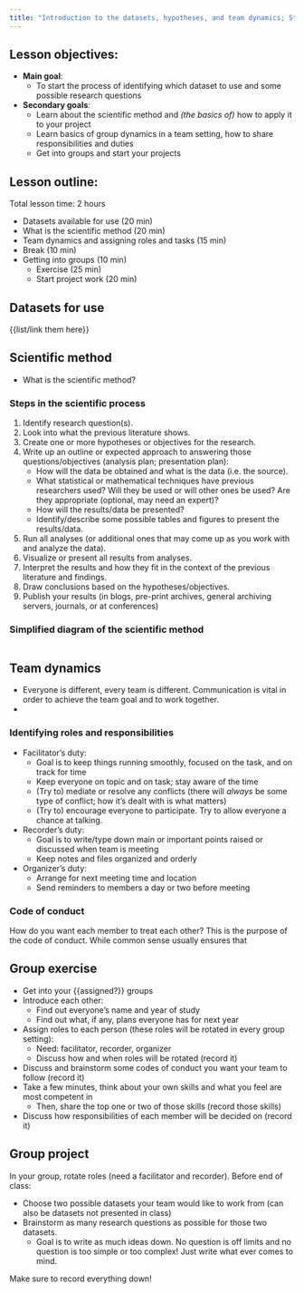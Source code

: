 ```yaml
---
title: "Introduction to the datasets, hypotheses, and team dynamics; Start the projects"
---
```


## Lesson objectives:

- **Main goal**: 
    - To start the process of identifying which dataset to use and some possible research questions
- **Secondary goals**:
    - Learn about the scientific method and *(the basics of)* how to apply it to your project
    - Learn basics of group dynamics in a team setting, how to share responsibilities and duties
    - Get into groups and start your projects

## Lesson outline:

Total lesson time: 2 hours

- Datasets available for use (20 min)
- What is the scientific method (20 min)
- Team dynamics and assigning roles and tasks (15 min)
- Break (10 min)
- Getting into groups (10 min)
    - Exercise (25 min)
    - Start project work (20 min)

<!--

2 hours:

Rough outline:

- Datasets available for use
- Scientific method
- Example of an analysis plan
    - cover more on this next class
- Get into groups, the basics
    - exercise: write up initial skill set of each team member (keep is very simple for right now. only one or two skills)
        - roles: who will submit assignment, how will leadership/faciliator roles be rotated? who will be responsible for what?
- Identify 
    

Brainstorm:

- focus down on a few datasets everyone has to use (using survey results; sent out from previous week? Or from main survey from intro)

- scientific method (https://www.khanacademy.org/science/biology/intro-to-biology/science-of-biology/a/the-science-of-biology)
    - ask them first
    - method:
        - identify research question
        - look into what the previous literature shows (how much emphasis on this?)
        - create a hypothesis or several hypotheses
        - write up an expected approach to answering that question (analysis plan; presentation plan)
            - how you will get the data and what data it is (the source)
            - what statistical or mathematical techniques have previous researchers used to address the question/hypotheses? (are they appropriate? optional since they may not have expertise)
            - what are some ways to present your data and results?
            - identify some possible tables and figures that will show off the results
        - run all analyses (or additional ones you may have id'd after trying out prev ones)
        - visualize or present all analyses
        - interpret all results 
        - draw conclusions based on hypotheses and question
        - publish your results (blogs, etc.)
        
- groups form now
    - Should the groups be random? Different skill levels 
    - Brief discussion about group dynamics, project management, sharing and being explicit about roles in the group
    - exercise: write up initial skill set of each team member (keep is very simple for right now. only one or two skills)
        - roles: who will submit assignment, how will leadership/faciliator roles be rotated? who will be responsible for what? Doesn't have to be completely decided right now, just so team members have an idea of their place in the team and how they can contribute
    - Discuss code of conduct
    
Introduce data sets, divide intro groups, think about interesting questions to ask, formulate hypothesis/plan of action.
+    - Potentially do this already the week before and have them take a survey with the data they want to work on and their background experience.
    - Quizzes on portal. Create a github account after the first class this week. Maybe write a data README?
+
-->

## Datasets for use

{{list/link them here}}

## Scientific method

- What is the scientific method?

### Steps in the scientific process

1. Identify research question(s).
2. Look into what the previous literature shows. <!--(how much emphasis on this?)-->
3. Create one or more hypotheses or objectives for the research.
4. Write up an outline or expected approach to answering those questions/objectives (analysis plan; presentation plan):
    - How will the data be obtained and what is the data (i.e. the source).
    - What statistical or mathematical techniques have previous researchers used? Will they be used or will other ones be used? Are they appropriate (optional, may need an expert)? 
    - How will the results/data be presented?
    - Identify/describe some possible tables and figures to present the results/data.
5. Run all analyses (or additional ones that may come up as you work with and analyze the data).
6. Visualize or present all results from analyses.
7. Interpret the results and how they fit in the context of the previous literature and findings.
8. Draw conclusions based on the hypotheses/objectives.
9. Publish your results (in blogs, pre-print archives, general archiving servers, journals, or at conferences)

### Simplified diagram of the scientific method

```r

```

## Team dynamics

- Everyone is different, every team is different. Communication is vital in order to achieve the team goal and to work together.
- 

### Identifying roles and responsibilities

- Facilitator's duty:
    - Goal is to keep things running smoothly, focused on the task, and on track for time
    - Keep everyone on topic and on task; stay aware of the time
    - (Try to) mediate or resolve any conflicts (there will *always* be some type of conflict; how it's dealt with is what matters)
    - (Try to) encourage everyone to participate. Try to allow everyone a chance at talking.
- Recorder's duty:
    - Goal is to write/type down main or important points raised or discussed when team is meeting
    - Keep notes and files organized and orderly
- Organizer's duty:
    - Arrange for next meeting time and location
    - Send reminders to members a day or two before meeting

### Code of conduct

How do you want each member to treat each other? This is the purpose of the code of conduct. While common sense usually ensures that 

## Group exercise

- Get into your {{assigned?}} groups
- Introduce each other:
    - Find out everyone's name and year of study
    - Find out what, if any, plans everyone has for next year
- Assign roles to each person (these roles will be rotated in every group setting):
    - Need: facilitator, recorder, organizer
    - Discuss how and when roles will be rotated (record it)
- Discuss and brainstorm some codes of conduct you want your team to follow (record it)
- Take a few minutes, think about your own skills and what you feel are most competent in
    - Then, share the top one or two of those skills (record those skills)
- Discuss how responsibilities of each member will be decided on (record it)

## Group project

In your group, rotate roles (need a facilitator and recorder). Before end of class:

- Choose two possible datasets your team would like to work from (can also be datasets not presented in class)
- Brainstorm as many research questions as possible for those two datasets. 
    - Goal is to write as much ideas down. No question is off limits and no question is too simple or too complex! Just write what ever comes to mind.

Make sure to record everything down!
